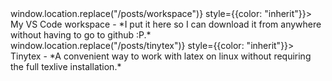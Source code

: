 
<BrowserRouter>
<Link to="posts/workspace" onClick={() => window.location.replace("/posts/workspace")} style={{color: "inherit"}}>
My VS Code workspace -  *I put it here so I can download it from anywhere without having to go to github :P.* 
</Link>
  
  
<Link to="posts/tinytex" onClick={() => window.location.replace("/posts/tinytex")} style={{color: "inherit"}}>
Tinytex -  *A convenient way to work with latex on linux without requiring the full texlive installation.* 
</Link>
</BrowserRouter>
